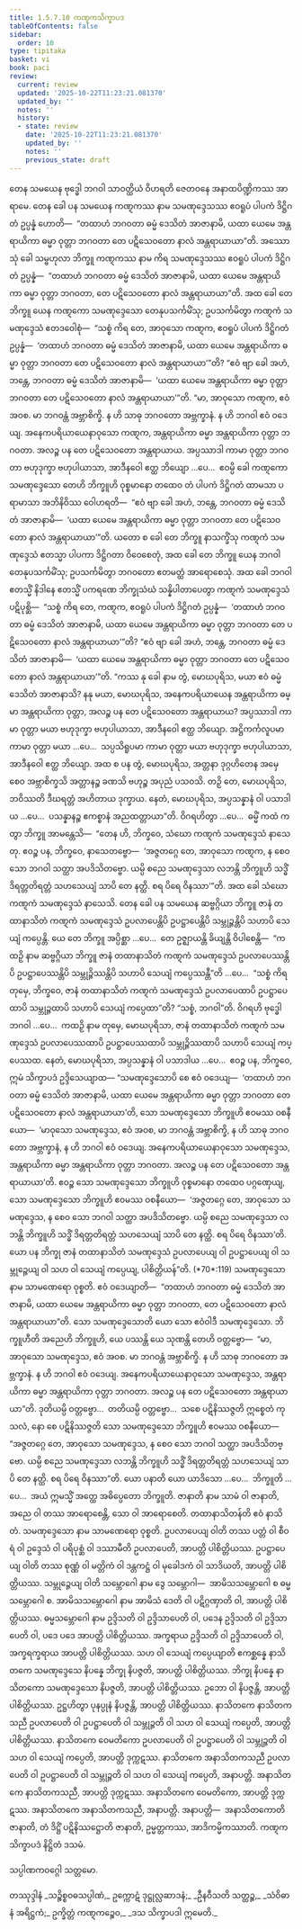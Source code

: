 ```yaml
---
title: 1.5.7.10 ကဏ္ဋကသိက္ခာပဒ
tableOfContents: false
sidebar:
  order: 10
type: tipitaka
basket: vi
book: paci
review:
  current: review
  updated: '2025-10-22T11:23:21.081370'
  updated_by: ''
  notes: ''
  history:
  - state: review
    date: '2025-10-22T11:23:21.081370'
    updated_by: ''
    notes: ''
    previous_state: draft
---
```



<ReviewStatus review={frontmatter.review} showDetails={true} />

<HypothesisAnnotation frontmatter={frontmatter} />

<DynamicBreadcrumb />

<Division number="428" book="paci" e="ch" v="2" p="181">

<Paragraph number="1279" book="paci">
တေန သမယေန ဗုဒ္ဓေါ ဘဂဝါ သာဝတ္ထိယံ ဝိဟရတိ ဇေတဝနေ အနာထပိဏ္ဍိကဿ အာရာမေ. တေန ခေါ ပန သမယေန ကဏ္ဋကဿ နာမ သမဏုဒ္ဒေသဿ ဧဝရူပံ ပါပကံ ဒိဋ္ဌိဂတံ ဥပ္ပန္နံ ဟောတိ—  “တထာဟံ ဘဂဝတာ ဓမ္မံ ဒေသိတံ အာဇာနာမိ, ယထာ ယေမေ အန္တရာယိကာ ဓမ္မာ ဝုတ္တာ ဘဂဝတာ တေ ပဋိသေဝတော နာလံ အန္တရာယာယာ”တိ. အဿောသုံ ခေါ သမ္ဗဟုလာ ဘိက္ခူ ကဏ္ဋကဿ နာမ ကိရ သမဏုဒ္ဒေသဿ ဧဝရူပံ ပါပကံ ဒိဋ္ဌိဂတံ ဥပ္ပန္နံ—  “တထာဟံ ဘဂဝတာ ဓမ္မံ ဒေသိတံ အာဇာနာမိ, ယထာ ယေမေ အန္တရာယိကာ ဓမ္မာ ဝုတ္တာ ဘဂဝတာ, တေ ပဋိသေဝတော နာလံ အန္တရာယာယာ”တိ. အထ ခေါ တေ ဘိက္ခူ ယေန ကဏ္ဋကော သမဏုဒ္ဒေသော တေနုပသင်္ကမိံသု; ဥပသင်္ကမိတွာ ကဏ္ဋကံ သမဏုဒ္ဒေသံ ဧတဒဝေါစုံ—  “သစ္စံ ကိရ တေ, အာဝုသော ကဏ္ဋက, ဧဝရူပံ ပါပကံ ဒိဋ္ဌိဂတံ ဥပ္ပန္နံ—  ‘တထာဟံ ဘဂဝတာ ဓမ္မံ ဒေသိတံ အာဇာနာမိ, ယထာ ယေမေ အန္တရာယိကာ ဓမ္မာ ဝုတ္တာ ဘဂဝတာ တေ ပဋိသေဝတော နာလံ အန္တရာယာယာ’”တိ? “ဧဝံ ဗျာ ခေါ အဟံ, ဘန္တေ, ဘဂဝတာ ဓမ္မံ ဒေသိတံ အာဇာနာမိ—  ‘ယထာ ယေမေ အန္တရာယိကာ ဓမ္မာ ဝုတ္တာ ဘဂဝတာ တေ ပဋိသေဝတော နာလံ အန္တရာယာယာ’”တိ.
</Paragraph>

<Paragraph number="1280" book="paci">
“မာ, အာဝုသော ကဏ္ဋက, ဧဝံ အဝစ. မာ ဘဂဝန္တံ အဗ္ဘာစိက္ခိ. န ဟိ သာဓု ဘဂဝတော အဗ္ဘက္ခာနံ. န ဟိ ဘဂဝါ ဧဝံ ဝဒေယျ. အနေကပရိယာယေနာဝုသော ကဏ္ဋက, အန္တရာယိကာ ဓမ္မာ အန္တရာယိကာ ဝုတ္တာ ဘဂဝတာ. အလဉ္စ ပန တေ ပဋိသေဝတော အန္တရာယာယ. အပ္ပဿာဒါ ကာမာ ဝုတ္တာ ဘဂဝတာ ဗဟုဒုက္ခာ ဗဟုပါယာသာ, အာဒီနဝေါ ဧတ္ထ ဘိယျော …ပေ…  ဧဝမ္ပိ ခေါ ကဏ္ဋကော သမဏုဒ္ဒေသော တေဟိ ဘိက္ခူဟိ ဝုစ္စမာနော တထေဝ တံ ပါပကံ ဒိဋ္ဌိဂတံ ထာမသာ ပရာမာသာ အဘိနိဝိဿ ဝေါဟရတိ—  “ဧဝံ ဗျာ ခေါ အဟံ, ဘန္တေ, ဘဂဝတာ ဓမ္မံ ဒေသိတံ အာဇာနာမိ—  ‘ယထာ ယေမေ အန္တရာယိကာ ဓမ္မာ ဝုတ္တာ ဘဂဝတာ တေ ပဋိသေဝတော နာလံ အန္တရာယာယာ’”တိ.
</Paragraph>

<Paragraph number="1281" book="paci">
ယတော စ ခေါ တေ ဘိက္ခူ နာသက္ခိံသု ကဏ္ဋကံ သမဏုဒ္ဒေသံ ဧတသ္မာ ပါပကာ ဒိဋ္ဌိဂတာ ဝိဝေစေတုံ, အထ ခေါ တေ ဘိက္ခူ ယေန ဘဂဝါ တေနုပသင်္ကမိံသု; ဥပသင်္ကမိတွာ ဘဂဝတော ဧတမတ္ထံ အာရောစေသုံ. အထ ခေါ ဘဂဝါ ဧတသ္မိံ နိဒါနေ ဧတသ္မိံ ပကရဏေ ဘိက္ခုသံဃံ သန္နိပါတာပေတွာ ကဏ္ဋကံ သမဏုဒ္ဒေသံ ပဋိပုစ္ဆိ—  “သစ္စံ ကိရ တေ, ကဏ္ဋက, ဧဝရူပံ ပါပကံ ဒိဋ္ဌိဂတံ ဥပ္ပန္နံ—  ‘တထာဟံ ဘဂဝတာ ဓမ္မံ ဒေသိတံ အာဇာနာမိ, ယထာ ယေမေ အန္တရာယိကာ ဓမ္မာ ဝုတ္တာ ဘဂဝတာ တေ ပဋိသေဝတော နာလံ အန္တရာယာယာ’”တိ? “ဧဝံ ဗျာ ခေါ အဟံ, ဘန္တေ, ဘဂဝတာ ဓမ္မံ ဒေသိတံ အာဇာနာမိ—  ‘ယထာ ယေမေ အန္တရာယိကာ ဓမ္မာ ဝုတ္တာ ဘဂဝတာ တေ ပဋိသေဝတော နာလံ အန္တရာယာယာ’”တိ.
</Paragraph>

<Paragraph number="1282" book="paci">
“ကဿ နု ခေါ နာမ တွံ, မောဃပုရိသ, မယာ ဧဝံ ဓမ္မံ ဒေသိတံ အာဇာနာသိ? နနု မယာ, မောဃပုရိသ, အနေကပရိယာယေန အန္တရာယိကာ ဓမ္မာ အန္တရာယိကာ ဝုတ္တာ, အလဉ္စ ပန တေ ပဋိသေဝတော အန္တရာယာယ? အပ္ပဿာဒါ ကာမာ ဝုတ္တာ မယာ ဗဟုဒုက္ခာ ဗဟုပါယာသာ, အာဒီနဝေါ ဧတ္ထ ဘိယျော. အဋ္ဌိကင်္ကလူပမာ ကာမာ ဝုတ္တာ မယာ …ပေ…  သပ္ပသိရူပမာ ကာမာ ဝုတ္တာ မယာ ဗဟုဒုက္ခာ ဗဟုပါယာသာ, အာဒီနဝေါ ဧတ္ထ ဘိယျော. အထ စ ပန တွံ, မောဃပုရိသ, အတ္တနာ ဒုဂ္ဂဟိတေန အမှေ စေဝ အဗ္ဘာစိက္ခသိ အတ္တာနဉ္စ ခဏသိ ဗဟုဉ္စ အပုညံ ပသဝသိ. တဉှိ တေ, မောဃပုရိသ, ဘဝိဿတိ ဒီဃရတ္တံ အဟိတာယ ဒုက္ခာယ. နေတံ, မောဃပုရိသ, အပ္ပသန္နာနံ ဝါ ပသာဒါယ …ပေ…  ပသန္နာနဉ္စ ဧကစ္စာနံ အညထတ္တာယာ”တိ. ဝိဂရဟိတွာ …ပေ…  ဓမ္မိံ ကထံ ကတွာ ဘိက္ခူ အာမန္တေသိ—  “တေန ဟိ, ဘိက္ခဝေ, သံဃော ကဏ္ဋကံ သမဏုဒ္ဒေသံ နာသေတု. ဧဝဉ္စ ပန, ဘိက္ခဝေ, နာသေတဗ္ဗော—  ‘အဇ္ဇတဂ္ဂေ တေ, အာဝုသော ကဏ္ဋက, န စေဝ သော ဘဂဝါ သတ္ထာ အပဒိသိတဗ္ဗော. ယမ္ပိ စညေ သမဏုဒ္ဒေသာ လဘန္တိ ဘိက္ခူဟိ သဒ္ဓိံ ဒိရတ္တတိရတ္တံ သဟသေယျံ သာပိ တေ နတ္ထိ. စရ ပိရေ ဝိနဿာ’”တိ. အထ ခေါ သံဃော ကဏ္ဋကံ သမဏုဒ္ဒေသံ နာသေသိ.
</Paragraph>

<Paragraph number="1283" book="paci">
တေန ခေါ ပန သမယေန ဆဗ္ဗဂ္ဂိယာ ဘိက္ခူ ဇာနံ တထာနာသိတံ ကဏ္ဋကံ သမဏုဒ္ဒေသံ ဥပလာပေန္တိပိ ဥပဋ္ဌာပေန္တိပိ သမ္ဘုဉ္ဇန္တိပိ သဟာပိ သေယျံ ကပ္ပေန္တိ. ယေ တေ ဘိက္ခူ အပ္ပိစ္ဆာ …ပေ…  တေ ဥဇ္ဈာယန္တိ ခိယျန္တိ ဝိပါစေန္တိ—  “ကထဉှိ နာမ ဆဗ္ဗဂ္ဂိယာ ဘိက္ခူ ဇာနံ တထာနာသိတံ ကဏ္ဋကံ သမဏုဒ္ဒေသံ ဥပလာပေဿန္တိပိ ဥပဋ္ဌာပေဿန္တိပိ သမ္ဘုဉ္ဇိဿန္တိပိ သဟာပိ သေယျံ ကပ္ပေဿန္တီ”တိ …ပေ…  “သစ္စံ ကိရ တုမှေ, ဘိက္ခဝေ, ဇာနံ တထာနာသိတံ ကဏ္ဋကံ သမဏုဒ္ဒေသံ ဥပလာပေထာပိ ဥပဋ္ဌာပေထာပိ သမ္ဘုဉ္ဇထာပိ သဟာပိ သေယျံ ကပ္ပေထာ”တိ? “သစ္စံ, ဘဂဝါ”တိ. ဝိဂရဟိ ဗုဒ္ဓေါ ဘဂဝါ …ပေ…  ကထဉှိ နာမ တုမှေ, မောဃပုရိသာ, ဇာနံ တထာနာသိတံ ကဏ္ဋကံ သမဏုဒ္ဒေသံ ဥပလာပေဿထာပိ ဥပဋ္ဌာပေဿထာပိ သမ္ဘုဉ္ဇိဿထာပိ သဟာပိ သေယျံ ကပ္ပေဿထ. နေတံ, မောဃပုရိသာ, အပ္ပသန္နာနံ ဝါ ပသာဒါယ …ပေ…  ဧဝဉ္စ ပန, ဘိက္ခဝေ, ဣမံ သိက္ခာပဒံ ဥဒ္ဒိသေယျာထ—
</Paragraph>

</Division>
<Division number="429" book="paci" e="ch" v="2" p="183">

<Paragraph number="1284" book="paci">
<Emphasis>“သမဏုဒ္ဒေသောပိ စေ ဧဝံ ဝဒေယျ—  ‘တထာဟံ ဘဂဝတာ ဓမ္မံ ဒေသိတံ အာဇာနာမိ, ယထာ ယေမေ အန္တရာယိကာ ဓမ္မာ ဝုတ္တာ ဘဂဝတာ တေ ပဋိသေဝတော နာလံ အန္တရာယာယာ’တိ, သော သမဏုဒ္ဒေသော ဘိက္ခူဟိ ဧဝမဿ ဝစနီယော—  ‘မာဝုသော သမဏုဒ္ဒေသ, ဧဝံ အဝစ, မာ ဘဂဝန္တံ အဗ္ဘာစိက္ခိ, န ဟိ သာဓု ဘဂဝတော အဗ္ဘက္ခာနံ, န ဟိ ဘဂဝါ ဧဝံ ဝဒေယျ. အနေကပရိယာယေနာဝုသော သမဏုဒ္ဒေသ, အန္တရာယိကာ ဓမ္မာ အန္တရာယိကာ ဝုတ္တာ ဘဂဝတာ. အလဉ္စ ပန တေ ပဋိသေဝတော အန္တရာယာယာ’တိ. ဧဝဉ္စ သော သမဏုဒ္ဒေသော ဘိက္ခူဟိ ဝုစ္စမာနော တထေဝ ပဂ္ဂဏှေယျ, သော သမဏုဒ္ဒေသော ဘိက္ခူဟိ ဧဝမဿ ဝစနီယော—  ‘အဇ္ဇတဂ္ဂေ တေ, အာဝုသော သမဏုဒ္ဒေသ, န စေဝ သော ဘဂဝါ သတ္ထာ အပဒိသိတဗ္ဗော. ယမ္ပိ စညေ သမဏုဒ္ဒေသာ လဘန္တိ ဘိက္ခူဟိ သဒ္ဓိံ ဒိရတ္တတိရတ္တံ သဟသေယျံ သာပိ တေ နတ္ထိ. စရ ပိရေ ဝိနဿာ’တိ. ယော ပန ဘိက္ခု ဇာနံ တထာနာသိတံ သမဏုဒ္ဒေသံ ဥပလာပေယျ ဝါ ဥပဋ္ဌာပေယျ ဝါ သမ္ဘုဉ္ဇေယျ ဝါ သဟ ဝါ သေယျံ ကပ္ပေယျ, ပါစိတ္တိယန်”</Emphasis>တိ. (*70*:<Emphasis>119</Emphasis>)
</Paragraph>

</Division>
<Division number="430" book="paci" e="ch" v="2" p="183">

<Paragraph number="1285" book="paci">
<Emphasis>သမဏုဒ္ဒေသော</Emphasis> နာမ သာမဏေရော ဝုစ္စတိ.
</Paragraph>

<Paragraph number="1286" book="paci">
<Emphasis>ဧဝံ ဝဒေယျာ</Emphasis>တိ—  “တထာဟံ ဘဂဝတာ ဓမ္မံ ဒေသိတံ အာဇာနာမိ, ယထာ ယေမေ အန္တရာယိကာ ဓမ္မာ ဝုတ္တာ ဘဂဝတာ, တေ ပဋိသေဝတော နာလံ အန္တရာယာယာ”တိ.
</Paragraph>

<Paragraph number="1287" book="paci">
<Emphasis>သော သမဏုဒ္ဒေသော</Emphasis>တိ ယော သော ဧဝံဝါဒီ သမဏုဒ္ဒေသော.
</Paragraph>

<Paragraph number="1288" book="paci">
<Emphasis>ဘိက္ခူဟီ</Emphasis>တိ အညေဟိ ဘိက္ခူဟိ, ယေ ပဿန္တိ ယေ သုဏန္တိ တေဟိ ဝတ္တဗ္ဗော—  “မာ, အာဝုသော သမဏုဒ္ဒေသ, ဧဝံ အဝစ. မာ ဘဂဝန္တံ အဗ္ဘာစိက္ခိ. န ဟိ သာဓု ဘဂဝတော အဗ္ဘက္ခာနံ. န ဟိ ဘဂဝါ ဧဝံ ဝဒေယျ. အနေကပရိယာယေနာဝုသော သမဏုဒ္ဒေသ, အန္တရာယိကာ ဓမ္မာ အန္တရာယိကာ ဝုတ္တာ ဘဂဝတာ. အလဉ္စ ပန တေ ပဋိသေဝတော အန္တရာယာယာ”တိ. ဒုတိယမ္ပိ ဝတ္တဗ္ဗော…  တတိယမ္ပိ ဝတ္တဗ္ဗော…  သစေ ပဋိနိဿဇ္ဇတိ ဣစ္စေတံ ကုသလံ, နော စေ ပဋိနိဿဇ္ဇတိ သော သမဏုဒ္ဒေသော ဘိက္ခူဟိ ဧဝမဿ ဝစနီယော—  “အဇ္ဇတဂ္ဂေ တေ, အာဝုသော သမဏုဒ္ဒေသ, န စေဝ သော ဘဂဝါ သတ္ထာ အပဒိသိတဗ္ဗော. ယမ္ပိ စညေ သမဏုဒ္ဒေသာ လဘန္တိ ဘိက္ခူဟိ သဒ္ဓိံ ဒိရတ္တတိရတ္တံ သဟသေယျံ သာပိ တေ နတ္ထိ. စရ ပိရေ ဝိနဿာ”တိ.
</Paragraph>

<Paragraph number="1289" book="paci">
<Emphasis>ယော ပနာ</Emphasis>တိ ယော ယာဒိသော …ပေ…  <Emphasis>ဘိက္ခူ</Emphasis>တိ …ပေ…  အယံ ဣမသ္မိံ အတ္ထေ အဓိပ္ပေတော ဘိက္ခူတိ.
</Paragraph>

<Paragraph number="1290" book="paci">
<Emphasis>ဇာနာတိ</Emphasis> နာမ သာမံ ဝါ ဇာနာတိ, အညေ ဝါ တဿ အာရောစေန္တိ, သော ဝါ အာရောစေတိ.
</Paragraph>

<Paragraph number="1291" book="paci">
<Emphasis>တထာနာသိတန်</Emphasis>တိ ဧဝံ နာသိတံ.
</Paragraph>

<Paragraph number="1292" book="paci">
<Emphasis>သမဏုဒ္ဒေသော</Emphasis> နာမ သာမဏေရော ဝုစ္စတိ.
</Paragraph>

<Paragraph number="1293" book="paci">
<Emphasis>ဥပလာပေယျ ဝါ</Emphasis>တိ တဿ ပတ္တံ ဝါ စီဝရံ ဝါ ဥဒ္ဒေသံ ဝါ ပရိပုစ္ဆံ ဝါ ဒဿာမီတိ ဥပလာပေတိ, အာပတ္တိ ပါစိတ္တိယဿ.
</Paragraph>

<Paragraph number="1294" book="paci">
<Emphasis>ဥပဋ္ဌာပေယျ ဝါ</Emphasis>တိ တဿ စုဏ္ဏံ ဝါ မတ္တိကံ ဝါ ဒန္တကဋ္ဌံ ဝါ မုခေါဒကံ ဝါ သာဒိယတိ, အာပတ္တိ ပါစိတ္တိယဿ.
</Paragraph>

<Paragraph number="1295" book="paci">
<Emphasis>သမ္ဘုဉ္ဇေယျ ဝါ</Emphasis>တိ သမ္ဘောဂေါ နာမ ဒွေ သမ္ဘောဂါ—  အာမိသသမ္ဘောဂေါ စ ဓမ္မသမ္ဘောဂေါ စ. <Emphasis>အာမိသသမ္ဘောဂေါ</Emphasis> နာမ အာမိသံ ဒေတိ ဝါ ပဋိဂ္ဂဏှာတိ ဝါ, အာပတ္တိ ပါစိတ္တိယဿ. <Emphasis>ဓမ္မသမ္ဘောဂေါ</Emphasis> နာမ ဥဒ္ဒိသတိ ဝါ ဥဒ္ဒိသာပေတိ ဝါ, ပဒေန ဥဒ္ဒိသတိ ဝါ ဥဒ္ဒိသာပေတိ ဝါ, ပဒေ ပဒေ အာပတ္တိ ပါစိတ္တိယဿ. အက္ခရာယ ဥဒ္ဒိသတိ ဝါ ဥဒ္ဒိသာပေတိ ဝါ, အက္ခရက္ခရာယ အာပတ္တိ ပါစိတ္တိယဿ.
</Paragraph>

<Paragraph number="1296" book="paci">
<Emphasis>သဟ ဝါ သေယျံ ကပ္ပေယျာ</Emphasis>တိ ဧကစ္ဆန္နေ နာသိတကေ သမဏုဒ္ဒေသေ နိပန္နေ ဘိက္ခု နိပဇ္ဇတိ, အာပတ္တိ ပါစိတ္တိယဿ. ဘိက္ခု နိပန္နေ နာသိတကော သမဏုဒ္ဒေသော နိပဇ္ဇတိ, အာပတ္တိ ပါစိတ္တိယဿ. ဥဘော ဝါ နိပဇ္ဇန္တိ, အာပတ္တိ ပါစိတ္တိယဿ. ဥဋ္ဌဟိတွာ ပုနပ္ပုနံ နိပဇ္ဇန္တိ, အာပတ္တိ ပါစိတ္တိယဿ.
</Paragraph>

</Division>
<Division number="431" book="paci" e="ch" v="2" p="185">

<Paragraph number="1297" book="paci">
နာသိတကေ နာသိတကသညီ ဥပလာပေတိ ဝါ ဥပဋ္ဌာပေတိ ဝါ သမ္ဘုဉ္ဇတိ ဝါ သဟ ဝါ သေယျံ ကပ္ပေတိ, အာပတ္တိ ပါစိတ္တိယဿ. နာသိတကေ ဝေမတိကော ဥပလာပေတိ ဝါ ဥပဋ္ဌာပေတိ ဝါ သမ္ဘုဉ္ဇတိ ဝါ သဟ ဝါ သေယျံ ကပ္ပေတိ, အာပတ္တိ ဒုက္ကဋဿ. နာသိတကေ အနာသိတကသညီ ဥပလာပေတိ ဝါ ဥပဋ္ဌာပေတိ ဝါ သမ္ဘုဉ္ဇတိ ဝါ သဟ ဝါ သေယျံ ကပ္ပေတိ, အနာပတ္တိ. အနာသိတကေ နာသိတကသညီ, အာပတ္တိ ဒုက္ကဋဿ. အနာသိတကေ ဝေမတိကော, အာပတ္တိ ဒုက္ကဋဿ. အနာသိတကေ အနာသိတကသညီ, အနာပတ္တိ.
</Paragraph>

</Division>
<Division number="432" book="paci" e="ch" v="2" p="185">

<Paragraph number="1298" book="paci">
အနာပတ္တိ—  အနာသိတကောတိ ဇာနာတိ, တံ ဒိဋ္ဌိံ ပဋိနိဿဋ္ဌောတိ ဇာနာတိ, ဥမ္မတ္တကဿ, အာဒိကမ္မိကဿာတိ.

</Paragraph>
</Division>

<Paragraph number="1299" type="center" book="paci">
ကဏ္ဋကသိက္ခာပဒံ နိဋ္ဌိတံ ဒသမံ.

  
သပ္ပါဏကဝဂ္ဂေါ သတ္တမော.



</Paragraph>

<Paragraph number="1300" type="center" book="paci">
တဿုဒ္ဒါနံ


</Paragraph>

<Paragraph number="1301" book="paci">
_သဉ္စိစ္စဝဓသပ္ပါဏံ,_  
ဥက္ကောဋံ ဒုဋ္ဌုလ္လဆာဒနံ;_  
_ဦနဝီသတိ သတ္ထဉ္စ,_  
_သံဝိဓာနံ အရိဋ္ဌကံ;_  
ဥက္ခိတ္တံ ကဏ္ဋကဉ္စေဝ,_  
_ဒသ သိက္ခာပဒါ ဣမေတိ._
</Paragraph>